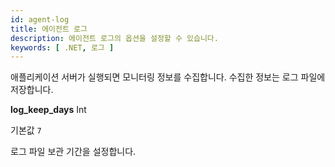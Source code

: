 ```yaml
---
id: agent-log
title: 에이전트 로그
description: 에이전트 로그의 옵션을 설정할 수 있습니다.
keywords: [ .NET, 로그 ]
---
```


애플리케이션 서버가 실행되면 모니터링 정보를 수집합니다. 수집한 정보는 로그 파일에 저장합니다.

**log_keep_days** <span class='type'>Int</span>

  기본값 `7`
  
  로그 파일 보관 기간을 설정합니다.
